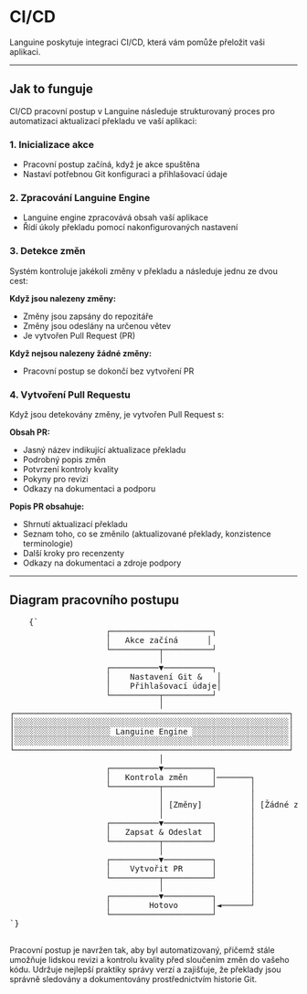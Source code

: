 # CI/CD

Languine poskytuje integraci CI/CD, která vám pomůže přeložit vaši aplikaci.

---

## Jak to funguje

CI/CD pracovní postup v Languine následuje strukturovaný proces pro automatizaci aktualizací překladu ve vaší aplikaci:

### 1. Inicializace akce
- Pracovní postup začíná, když je akce spuštěna
- Nastaví potřebnou Git konfiguraci a přihlašovací údaje

### 2. Zpracování Languine Engine
- Languine engine zpracovává obsah vaší aplikace
- Řídí úkoly překladu pomocí nakonfigurovaných nastavení

### 3. Detekce změn
Systém kontroluje jakékoli změny v překladu a následuje jednu ze dvou cest:

**Když jsou nalezeny změny:**
- Změny jsou zapsány do repozitáře
- Změny jsou odeslány na určenou větev
- Je vytvořen Pull Request (PR)

**Když nejsou nalezeny žádné změny:**
- Pracovní postup se dokončí bez vytvoření PR

### 4. Vytvoření Pull Requestu
Když jsou detekovány změny, je vytvořen Pull Request s:

**Obsah PR:**
- Jasný název indikující aktualizace překladu
- Podrobný popis změn
- Potvrzení kontroly kvality
- Pokyny pro revizi
- Odkazy na dokumentaci a podporu

**Popis PR obsahuje:**
- Shrnutí aktualizací překladu
- Seznam toho, co se změnilo (aktualizované překlady, konzistence terminologie)
- Další kroky pro recenzenty
- Odkazy na dokumentaci a zdroje podpory

---

## Diagram pracovního postupu

<div className="flex flex-col items-center justify-center p-4 h-[400px] sm:h-[500px] md:h-[650px]">
  <pre
    className="p-4 text-sm leading-5 mb-4 scale-[0.5] sm:scale-[0.65] md:scale-90 transform-gpu"
    style={{
      fontFamily: "monospace",
      whiteSpace: "pre",
      textAlign: "left",
    }}
  >
    {`
                    ┌─────────────────────┐
                    │   Akce začíná      │
                    └──────────┬──────────┘
                               │
                    ┌──────────▼──────────┐
                    │    Nastavení Git &   │
                    │    Přihlašovací údaje│
                    └──────────┬──────────┘
                               │
┌─────────────────────────────────────────────────────────┐
│░░░░░░░░░░░░░░░░░░░░░░░░░░░░░░░░░░░░░░░░░░░░░░░░░░░░░░░░░│
│░░░░░░░░░░░░░░░░░░░░ Languine Engine ░░░░░░░░░░░░░░░░░░░░│
│░░░░░░░░░░░░░░░░░░░░░░░░░░░░░░░░░░░░░░░░░░░░░░░░░░░░░░░░░│
└─────────────────────────────────────────────────────────┘
                               │
                    ┌──────────▼──────────┐
                    │   Kontrola změn     │───────┐
                    └──────────┬──────────┘       │
                               │                  │
                               │ [Změny]          │ [Žádné změny]
                               │                  │
                    ┌──────────▼──────────┐       │
                    │   Zapsat & Odeslat  │       │
                    └──────────┬──────────┘       │
                               │                  │
                    ┌──────────▼──────────┐       │
                    │    Vytvořit PR      │       │
                    └──────────┬──────────┘       │
                               │                  │
                    ┌──────────▼──────────┐       │
                    │        Hotovo       │◄──────┘
                    └─────────────────────┘
`}
  </pre>
</div>

Pracovní postup je navržen tak, aby byl automatizovaný, přičemž stále umožňuje lidskou revizi a kontrolu kvality před sloučením změn do vašeho kódu. Udržuje nejlepší praktiky správy verzí a zajišťuje, že překlady jsou správně sledovány a dokumentovány prostřednictvím historie Git.
